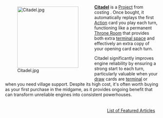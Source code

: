 <div style="float: left; margin: 0.5em 0.9em 0.4em 0;">[[File:Citadel.jpg|200px]]</div>

'''[[Citadel]]''' is a [[Project]] from {{Set|Renaissance}} costing {{Cost|8}}. Once bought, it automatically replays the first [[Action]] card you play each turn, functioning like a permanent [[Throne Room variant|Throne Room]] that provides both extra [[terminal space]] and effectively an extra copy of your opening card each turn.

Citadel significantly improves engine reliability by ensuring a strong start to each turn, particularly valuable when your [[draw]] cards are [[terminal]] or when you need village support. Despite its high cost, it's often worth buying as your first {{Cost|8}} purchase in the midgame, as it provides ongoing benefit that can transform unreliable engines into consistent powerhouses.

<div style="float: right; margin: 0.5em 0.9em 0.4em 0;">[[List of Featured Articles]]</div>